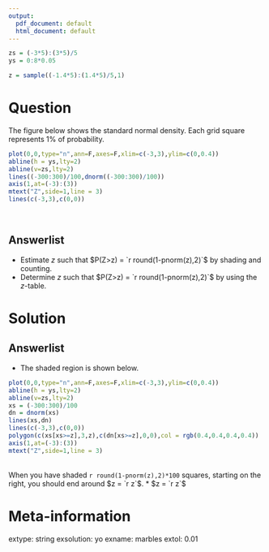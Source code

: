 ```yaml
---
output:
  pdf_document: default
  html_document: default
---
```

```r
zs = (-3*5):(3*5)/5
ys = 0:8*0.05

z = sample((-1.4*5):(1.4*5)/5,1)
```

Question
========

The figure below shows the standard normal density. Each grid square represents 1% of probability.

```r
plot(0,0,type="n",ann=F,axes=F,xlim=c(-3,3),ylim=c(0,0.4))
abline(h = ys,lty=2)
abline(v=zs,lty=2)
lines((-300:300)/100,dnorm((-300:300)/100))
axis(1,at=(-3):(3))
mtext("Z",side=1,line = 3)
lines(c(-3,3),c(0,0))
```
\

Answerlist
--------
* Estimate $z$ such that $P(Z>z) = `r round(1-pnorm(z),2)`$ by shading and counting.
* Determine $z$ such that $P(Z>z) = `r round(1-pnorm(z),2)`$ by using the $z$-table.


Solution
========

Answerlist
--------

* The shaded region is shown below. \newline
```r
plot(0,0,type="n",ann=F,axes=F,xlim=c(-3,3),ylim=c(0,0.4))
abline(h = ys,lty=2)
abline(v=zs,lty=2)
xs = (-300:300)/100
dn = dnorm(xs)
lines(xs,dn)
lines(c(-3,3),c(0,0))
polygon(c(xs[xs>=z],3,z),c(dn[xs>=z],0,0),col = rgb(0.4,0.4,0.4,0.4))
axis(1,at=(-3):(3))
mtext("Z",side=1,line = 3)
```
\
\newline
When you have shaded `r round(1-pnorm(z),2)*100` squares, starting on the right, you should end around $z = `r z`$.
* $z = `r z`$



Meta-information
============
extype: string
exsolution: yo
exname: marbles
extol: 0.01
